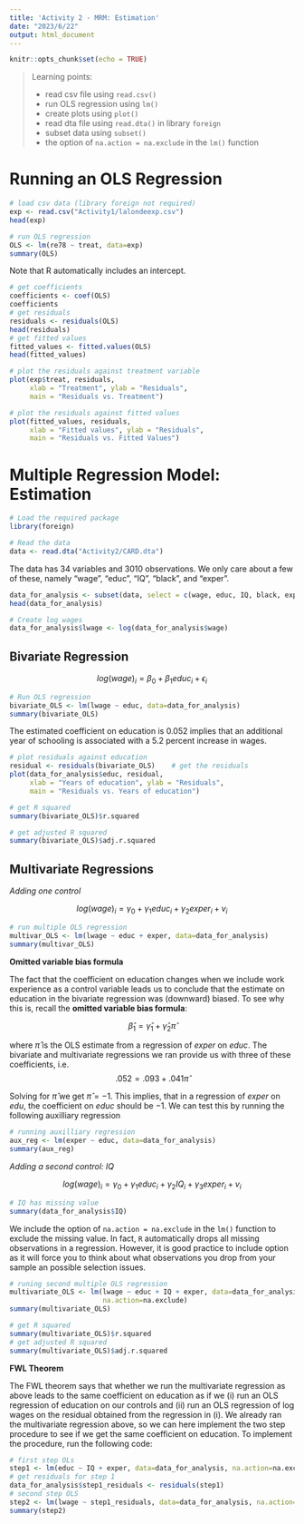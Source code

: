 ```yaml
---
title: 'Activity 2 - MRM: Estimation'
date: "2023/6/22"
output: html_document
---
```


```r
knitr::opts_chunk$set(echo = TRUE)
```


> Learning points:
>
> * read csv file using `read.csv()`
> * run OLS regression using `lm()`
> * create plots using `plot()`
> * read dta file using `read.dta()` in library `foreign`
> * subset data using `subset()`
> * the option of `na.action = na.exclude` in the `lm()` function


# Running an OLS Regression

```r
# load csv data (library foreign not required)
exp <- read.csv("Activity1/lalondeexp.csv")
head(exp)
```

```r
# run OLS regression
OLS <- lm(re78 ~ treat, data=exp)
summary(OLS)
```

Note that R automatically includes an intercept.

```r
# get coefficients
coefficients <- coef(OLS)
coefficients
# get residuals
residuals <- residuals(OLS)
head(residuals)
# get fitted values
fitted_values <- fitted.values(OLS)
head(fitted_values)
```

```r
# plot the residuals against treatment variable
plot(exp$treat, residuals,
     xlab = "Treatment", ylab = "Residuals",
     main = "Residuals vs. Treatment")
```

```r
# plot the residuals against fitted values
plot(fitted_values, residuals,
     xlab = "Fitted values", ylab = "Residuals",
     main = "Residuals vs. Fitted Values")
```

# Multiple Regression Model: Estimation

```r
# Load the required package
library(foreign)
```

```r
# Read the data
data <- read.dta("Activity2/CARD.dta")
```

The data has 34 variables and 3010 observations. We only care about a few of these, namely "wage", "educ", "IQ", "black", and "exper".

```r
data_for_analysis <- subset(data, select = c(wage, educ, IQ, black, exper)) 
head(data_for_analysis)
```

```r
# Create log wages
data_for_analysis$lwage <- log(data_for_analysis$wage)
```

## Bivariate Regression

$$ log(wage)_i = \beta_0 + \beta_1 educ_i + \epsilon_i $$

```r
# Run OLS regression
bivariate_OLS <- lm(lwage ~ educ, data=data_for_analysis)
summary(bivariate_OLS)
```

The estimated coefficient on education is 0.052 implies that an additional year of schooling is associated with a 5.2 percent increase in wages. 

```r
# plot residuals against education
residual <- residuals(bivariate_OLS)    # get the residuals
plot(data_for_analysis$educ, residual,
     xlab = "Years of education", ylab = "Residuals",
     main = "Residuals vs. Years of education")
```

```r
# get R squared
summary(bivariate_OLS)$r.squared
```

```r
# get adjusted R squared
summary(bivariate_OLS)$adj.r.squared
```

## Multivariate Regressions

*Adding one control*

$$ log(wage)_i = \gamma_0 + \gamma_1 educ_i + \gamma_2 exper_i  + v_i $$

```r
# run multiple OLS regression
multivar_OLS <- lm(lwage ~ educ + exper, data=data_for_analysis)
summary(multivar_OLS)
```

**Omitted variable bias formula**

The fact that the coefficient on education changes when we include work experience as a control variable leads us to conclude that the estimate on education in the bivariate regression was (downward) biased. To see why this is, recall the **omitted variable bias formula**:

$$ \hat{\beta}_1 = \hat{\gamma}_1 + \hat{\gamma}_2 \hat{\pi}$$

where $\hat{\pi}$ is the OLS estimate from a regression of $exper$ on $educ$. The bivariate and multivariate regressions we ran provide us with three of these coefficients, i.e.
$$.052 = .093 + .041 \hat{\pi}$$

Solving for $\hat{\pi}$ we get $\hat{\pi} = -1$. This implies, that in a regression of $exper$ on $edu$, the coefficient on $educ$ should be $-1$. We can test this by running the following auxilliary regression

```r
# running auxilliary regression
aux_reg <- lm(exper ~ educ, data=data_for_analysis)
summary(aux_reg)
```

*Adding a second control: IQ*

$$ log(wage)_i = \gamma_0 + \gamma_1 educ_i + \gamma_2 IQ_i + \gamma_3 exper_i + v_i $$

```r
# IQ has missing value
summary(data_for_analysis$IQ)
```

We include the option of `na.action = na.exclude` in the `lm()` function to exclude the missing value. In fact, `R` automatically drops all missing observations in a regression. However, it is good practice to include option as it will force you to think about what observations you drop from your sample an possible selection issues.

```r
# runing second multiple OLS regression
multivariate_OLS <- lm(lwage ~ educ + IQ + exper, data=data_for_analysis,
                       na.action=na.exclude)
summary(multivariate_OLS)
```

```r
# get R squared
summary(multivariate_OLS)$r.squared
# get adjusted R squared
summary(multivariate_OLS)$adj.r.squared
```

**FWL Theorem**

The FWL theorem says that whether we run the multivariate regression as above leads to the same coefficient on education as if we (i) run an OLS regression of education on our controls and (ii) run an OLS regression of log wages on the residual obtained from the regression in (i). We already ran the multivariate regression above, so we can here implement the two step procedure to see if we get the same coefficient on education. To implement the procedure, run the following code:

```r
# first step OLs
step1 <- lm(educ ~ IQ + exper, data=data_for_analysis, na.action=na.exclude)
# get residuals for step 1
data_for_analysis$step1_residuals <- residuals(step1)
# second step OLS
step2 <- lm(lwage ~ step1_residuals, data=data_for_analysis, na.action=na.exclude)
summary(step2)
```

